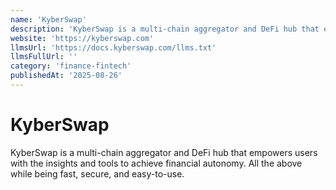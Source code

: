 ```yaml
---
name: 'KyberSwap'
description: 'KyberSwap is a multi-chain aggregator and DeFi hub that empowers users with the insights and tools to achieve financial autonomy. All the above while being fast, secure, and easy-to-use.'
website: 'https://kyberswap.com'
llmsUrl: 'https://docs.kyberswap.com/llms.txt'
llmsFullUrl: ''
category: 'finance-fintech'
publishedAt: '2025-08-26'
---
```


# KyberSwap

KyberSwap is a multi-chain aggregator and DeFi hub that empowers users with the insights and tools to achieve financial autonomy. All the above while being fast, secure, and easy-to-use.

